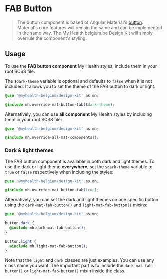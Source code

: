 
<Meta title="Components/Buttons (cta)/FAB" />

# FAB Button

> The button component is based of Angular Material's [button](https://material.angular.io/components/button). Material's core features will remain the same and can be implemented in the same way.
> The My Health belgium.be Design Kit will simply overrule the component's styling.

## Usage

To use the **FAB button component** My Health styles, include them in your root SCSS file:

The `$dark-theme` variable is optional and defaults to `false` when it is not included. It allows you to set the theme of the FAB button to dark or light.

```css
@use '@myhealth-belgium/design-kit' as mh;

@include mh.override-mat-button-fab($dark-theme);
```

Alternatively, you can use **all component** My Health styles by including them in your root SCSS file:

```css
@use '@myhealth-belgium/design-kit' as mh;

@include mh.override-all-mat-components();
```

### Dark & light themes

The FAB button component is available in both dark and light themes. To use the dark or light theme **everywhere**, set the `$dark-theme` variable to `true` or `false` respectively when including the styles:

```css
@use '@myhealth-belgium/design-kit' as mh;

@include mh.override-mat-button-fab(true);
```

Alternatively, you can set the dark and light themes on one specific button using the `dark-mat-fab-button()` and `light-mat-fab-button()` mixins:

```css
@use '@myhealth-belgium/design-kit' as mh;

button.dark {
  @include mh.dark-mat-fab-button();
}

button.light {
  @include mh.light-mat-fab-button();
}
```

Note that the `light` and `dark` classes are just examples. You can use any class name you want.
The important part is to include the `dark-mat-fab-button()` or `light-mat-fab-button()` mixin inside the class.

